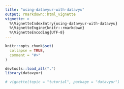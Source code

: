 ```yaml
---
title: "using-datavyur-with-datavyu"
output: rmarkdown::html_vignette
vignette: >
  %\VignetteIndexEntry{using-datavyur-with-datavyu}
  %\VignetteEngine{knitr::rmarkdown}
  %\VignetteEncoding{UTF-8}
---
```


```r
knitr::opts_chunk$set(
  collapse = TRUE,
  comment = "#>"
)
```

```r
devtools::load_all(".")
library(datavyur)

# vignette(topic = "tutorial", package = "datavyur")
```

